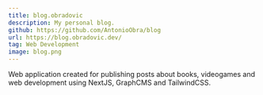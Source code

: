 ```yaml
---
title: blog.obradovic
description: My personal blog.
github: https://github.com/AntonioObra/blog
url: https://blog.obradovic.dev/
tag: Web Development
image: blog.png
---
```


Web application created for publishing posts about books, videogames and web development using NextJS, GraphCMS and TailwindCSS. 
